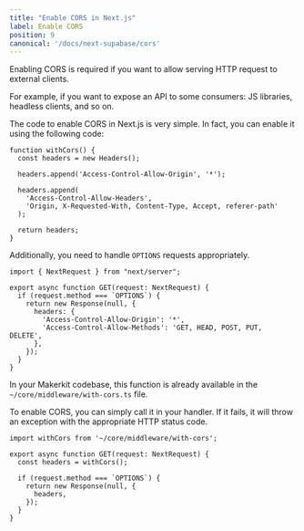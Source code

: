 ```yaml
---
title: "Enable CORS in Next.js"
label: Enable CORS
position: 9
canonical: '/docs/next-supabase/cors'
---
```


Enabling CORS is required if you want to allow serving HTTP request to
external clients.

For example, if you want to expose an API to some
consumers: JS libraries, headless clients, and so on.

The code to enable CORS in Next.js is very simple. In fact, you can
enable it using the following code:

```tsx
function withCors() {
  const headers = new Headers();

  headers.append('Access-Control-Allow-Origin', '*');

  headers.append(
    'Access-Control-Allow-Headers',
    'Origin, X-Requested-With, Content-Type, Accept, referer-path'
  );

  return headers;
}
```

Additionally, you need to handle `OPTIONS` requests appropriately.

```tsx
import { NextRequest } from "next/server";

export async function GET(request: NextRequest) {
  if (request.method === `OPTIONS`) {
    return new Response(null, {
      headers: {
        'Access-Control-Allow-Origin': '*',
        'Access-Control-Allow-Methods': 'GET, HEAD, POST, PUT, DELETE',
      },
    });
  }
}
```

In your Makerkit codebase, this function is already available in the
`~/core/middleware/with-cors.ts` file.

To enable CORS, you can simply call it in your handler. If it fails, it will
throw an exception with the appropriate HTTP status code.

```tsx
import withCors from '~/core/middleware/with-cors';

export async function GET(request: NextRequest) {
  const headers = withCors();

  if (request.method === `OPTIONS`) {
    return new Response(null, {
      headers,
    });
  }
}
```
